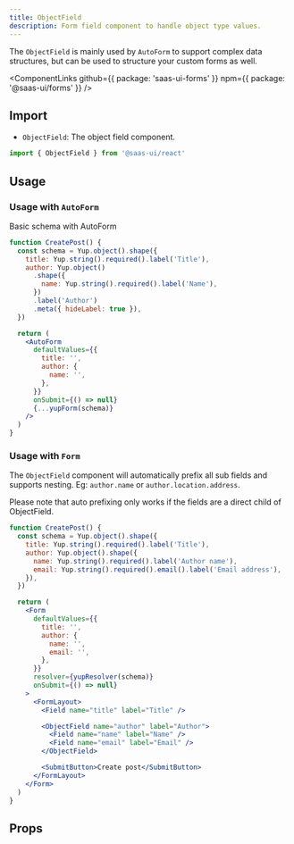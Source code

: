 ```yaml
---
title: ObjectField
description: Form field component to handle object type values.
---
```


The `ObjectField` is mainly used by `AutoForm` to support complex data structures,
but can be used to structure your custom forms as well.

<ComponentLinks
  github={{ package: 'saas-ui-forms' }}
  npm={{ package: '@saas-ui/forms' }}
/>

## Import

- `ObjectField`: The object field component.

```ts
import { ObjectField } from '@saas-ui/react'
```

## Usage

### Usage with `AutoForm`

Basic schema with AutoForm

```jsx
function CreatePost() {
  const schema = Yup.object().shape({
    title: Yup.string().required().label('Title'),
    author: Yup.object()
      .shape({
        name: Yup.string().required().label('Name'),
      })
      .label('Author')
      .meta({ hideLabel: true }),
  })

  return (
    <AutoForm
      defaultValues={{
        title: '',
        author: {
          name: '',
        },
      }}
      onSubmit={() => null}
      {...yupForm(schema)}
    />
  )
}
```

### Usage with `Form`

The `ObjectField` component will automatically prefix all sub fields and supports nesting.
Eg: `author.name` or `author.location.address`.

<Info>
  Please note that auto prefixing only works if the fields are a direct child of
  ObjectField.
</Info>

```jsx
function CreatePost() {
  const schema = Yup.object().shape({
    title: Yup.string().required().label('Title'),
    author: Yup.object().shape({
      name: Yup.string().required().label('Author name'),
      email: Yup.string().required().email().label('Email address'),
    }),
  })

  return (
    <Form
      defaultValues={{
        title: '',
        author: {
          name: '',
          email: '',
        },
      }}
      resolver={yupResolver(schema)}
      onSubmit={() => null}
    >
      <FormLayout>
        <Field name="title" label="Title" />

        <ObjectField name="author" label="Author">
          <Field name="name" label="Name" />
          <Field name="email" label="Email" />
        </ObjectField>

        <SubmitButton>Create post</SubmitButton>
      </FormLayout>
    </Form>
  )
}
```

## Props

<PropsTable of="ObjectField" />
